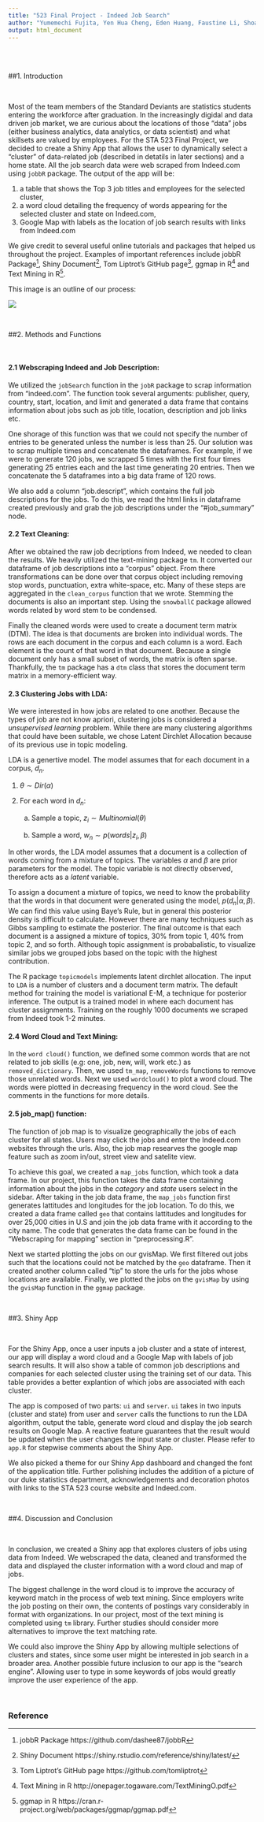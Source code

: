 ```yaml
---
title: "523 Final Project - Indeed Job Search"
author: "Yumemechi Fujita, Yen Hua Cheng, Eden Huang, Faustine Li, Shoaji Li"
output: html_document
---
```


<br><br>

##1. Introduction

<br>

Most of the team members of the Standard Deviants are statistics students entering the workforce after graduation. In the increasingly digidal and data driven job market, we are curious about the locations of those "data" jobs (either business analytics, data analytics, or data scientist) and what skillsets are valued by employees. For the STA 523 Final Project, we decided to create a Shiny App that allows the user to dynamically select a "cluster" of data-related job (described in detatils in later sections) and a home state. All the job search data were web scraped from Indeed.com using `jobbR` package. The output of the app will be:

1. a table that shows the Top 3 job titles and employees for the selected cluster, 
2. a word cloud detailing the frequency of words appearing for the selected cluster and state on Indeed.com,
3. Google Map with labels as the location of job search results with links from Indeed.com

We give credit to several useful online tutorials and packages that helped us throughout the project. Examples of important references include jobbR Package[^1], Shiny Document[^2], Tom Liptrot's GitHub page[^3], ggmap in R[^4] and Text Mining in R[^5].

This image is an outline of our process:

![](flow.png)

<br>


##2. Methods and Functions

<br>

#### 2.1 Webscraping Indeed and Job Description:

We utilized the `jobSearch` function in the `jobR` package to scrap information from "indeed.com". The function took several arguments: publisher, query, country, start, location, and limit and generated a data frame that contains information about jobs such as job title, location, description and job links etc. 

One shorage of this function was that we could not specify the number of entries to be generated unless the number is less than 25. Our solution was to scrap multiple times and concatenate the dataframes. For example, if we were to generate 120 jobs, we scrapped 5 times with the first four times generating 25 entries each and the last time generating 20 entries. Then we concatenate the 5 dataframes into a big data frame of 120 rows.

We also add a column "job.descript", which contains the full job descriptions for the jobs. To do this, we read the html links in dataframe created previously and grab the job descriptions under the "#job_summary" node.


#### 2.2 Text Cleaning:

After we obtained the raw job decriptions from Indeed, we needed to clean the results. We heavily utilized the text-mining package `tm`. It converted our dataframe of job descriptions into a "corpus" object. From there transformations can be done over that corpus object including removing stop words, punctuation, extra white-space, etc. Many of these steps are aggregated in the `clean_corpus` function that we wrote. Stemming the documents is also an important step. Using the `snowballC` package allowed words related by word stem to be condensed.

Finally the cleaned words were used to create a document term matrix (DTM). The idea is that documents are broken into individual words. The rows are each document in the corpus and each column is a word. Each element is the count of that word in that document. Because a single document only has a small subset of words, the matrix is often sparse. Thankfully, the `tm` package has a `dtm` class that stores the document term matrix in a memory-efficient way. 


#### 2.3 Clustering Jobs with LDA:

We were interested in how jobs are related to one another. Because the types of job are not know apriori, clustering jobs is considered a *unsupervised learning* problem. While there are many clustering algorithms that could have been suitable, we chose Latent Dirchlet Allocation because of its previous use in topic modeling. 

LDA is a genertive model. The model assumes that for each document in a corpus, $d_n$.

1. $\theta \sim Dir(\alpha)$

2. For each word in $d_n$:
  
    a. Sample a topic, $z_i \sim Multinomial(\theta)$
  
    b. Sample a word, $w_n \sim p(words|z_i, \beta)$

In other words, the LDA model assumes that a document is a collection of words coming from a mixture of topics. The variables $\alpha$ and $\beta$ are prior parameters for the model. The topic variable is not directly observed, therefore acts as a *latent* variable. 

To assign a document a mixture of topics, we need to know the probability that the words in that document were generated using the model, $p(d_n |\alpha, \beta)$. We can find this value using Baye's Rule, but in general this posterior density is difficult to calculate. However there are many techniques such as Gibbs sampling to estimate the posterior. The final outcome is that each document is a assigned a mixture of topics, 30% from topic 1, 40% from topic 2, and so forth. Although topic assignment is probabalistic, to visualize similar jobs we grouped jobs based on the topic with the highest contribution. 

The R package `topicmodels` implements latent dirchlet allocation. The input to `LDA` is a number of clusters and a document term matrix. The default method for training the model is variational E-M, a technique for posterior inference. The output is a trained model in where each document has cluster assignments. Training on the roughly 1000 documents we scraped from Indeed took 1-2 minutes. 


#### 2.4 Word Cloud and Text Mining:

In the `word cloud()` function, we defined some common words that are not related to job skills (e.g: one, job, new, will, work etc.) as `removed_dictionary`. Then, we used `tm_map`, `removeWords` functions to remove those unrelated words. Next we used `wordcloud()` to plot a word cloud. The words were plotted in decreasing frequency in the word cloud. See the comments in the functions for more details.


#### 2.5 job_map() function:

The function of job map is to visualize geographically the jobs of each cluster for all states. Users may click the jobs and enter the Indeed.com websites through the urls. Also, the job map researves the google map feature such as zoom in/out, street view and satelite view.

To achieve this goal, we created a `map_jobs` function, which took a data frame. In our project, this function takes the data frame containing information about the jobs in the *category* and *state* users select in the sidebar. After taking in the job data frame, the `map_jobs` function first generates lattitudes and longitudes for the job location. To do this, we created a data frame called `geo` that contains lattitudes and longitudes for over 25,000 cities in U.S and join the job data frame with it according to the city name. The code that generates the data frame can be found in the "Webscraping for mapping" section in "preprocessing.R".

Next we started plotting the jobs on our gvisMap. We first filtered out jobs such that the locations could not be matched by the `geo` dataframe. Then it created another column called "tip" to store the urls for the jobs whose locations are available. Finally, we plotted the jobs on the `gvisMap` by using the `gvisMap` function in the `ggmap` package.


<br>


##3. Shiny App

<br>

For the Shiny App, once a user inputs a job cluster and a state of interest, our app will display a word cloud and a Google Map with labels of job search results. It will also show a table of common job descriptions and companies for each selected cluster using the training set of our data. This table provides a better explantion of which jobs are associated with each cluster. 

The app is composed of two parts: `ui` and `server`. `ui` takes in two inputs (cluster and state) from user and `server` calls the functions to run the LDA algorithm, output the table, generate word cloud and display the job search results on Google Map. A reactive feature guarantees that the result would be updated when the user changes the input state or cluster. Please refer to `app.R` for stepwise comments about the Shiny App. 

We also picked a theme for our Shiny App dashboard and changed the font of the application title. Further polishing includes the addition of a picture of our duke statistics department, acknowledgements and decoration photos with links to the STA 523 course website and Indeed.com. 

<br>


##4. Discussion and Conclusion

<br>

In conclusion, we created a Shiny app that explores clusters of jobs using data from Indeed. We webscraped the data, cleaned and transformed the data and displayed the cluster information with a word cloud and map of jobs. 

The biggest challenge in the word cloud is to improve the accuracy of keyword match in the process of web text mining. Since employers write the job posting on their own, the contents of postings vary considerably in format with organizations. In our project, most of the text mining is completed using `tm` library. Further studies should consider more alternatives to improve the text matching rate.      

We could also improve the Shiny App by allowing multiple selections of clusters and states, since some user might be interested in job search in a broader area. Another possible future inclusion to our app is the "search engine". Allowing user to type in some keywords of jobs would greatly improve the user experience of the app. 


<br>



### Reference

[^1]: jobbR Package https://github.com/dashee87/jobbR

[^2]: Shiny Document https://shiny.rstudio.com/reference/shiny/latest/

[^3]: Tom Liptrot's GitHub page https://github.com/tomliptrot

[^4]: Text Mining in R http://onepager.togaware.com/TextMiningO.pdf

[^5]: ggmap in R https://cran.r-project.org/web/packages/ggmap/ggmap.pdf



